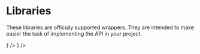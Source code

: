 
# Libraries

These libraries are officialy supported wrappers. They are intended to make easier the task of implementing the API in your project.

<Cards>
    <Card title="Python" href="/docs/libraries/python" icon={<PythonIcon className="h-6 w-6" />} />
    <Card title="JavaScript" href="/docs/libraries/javascript" icon={<JSIcon className="h-6 w-6" />} />
</Cards>